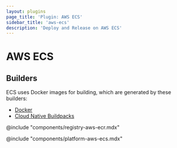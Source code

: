 ```yaml
---
layout: plugins
page_title: 'Plugin: AWS ECS'
sidebar_title: 'aws-ecs'
description: 'Deploy and Release on AWS ECS'
---
```


# AWS ECS

## Builders

ECS uses Docker images for building, which are generated by these builders:

- [Docker](./docker)
- [Cloud Native Buildpacks](./pack)

@include "components/registry-aws-ecr.mdx"

@include "components/platform-aws-ecs.mdx"
